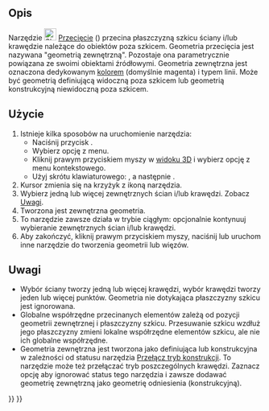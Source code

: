<languages/>

{{Docnav/pl
|[[Sketcher_Projection/pl|Rzutowanie]]
|[[Sketcher_CarbonCopy/pl|Kalka techniczna]]
|[[Sketcher_Workbench/pl|środowisko pracy Szkicownik]]
|IconL=Sketcher_Projection.svg
|IconR=Sketcher_CarbonCopy.svg
|IconC=Workbench_Sketcher.svg
}}

{{GuiCommand/pl
|Name=Sketcher Intersection
|Name/pl=Szkicownik: Przecięcie
|MenuLocation=Szkic → Narzędzia szkicownika → Utwórz geometrię zewnętrzną przecięcia
|Workbenches=[[Sketcher_Workbench/pl|Szkicownik]]
|Shortcut={{KEY|G}} {{KEY|I}}
|Version=1.1
|SeeAlso=[[Sketcher_ToggleConstruction/pl|Przełącz tryb konstrukcji]]
}}

<span id="Description"></span>
==Opis==

Narzędzie [[Image:Sketcher_Intersection.svg|24px]] [[Sketcher_Intersection/pl|Przecięcie]] ({{Version/pl|1.1}}) przecina płaszczyzną szkicu ściany i/lub krawędzie należące do obiektów poza szkicem. Geometria przecięcia jest nazywana "geometrią zewnętrzną". Pozostaje ona parametrycznie powiązana ze swoimi obiektami źródłowymi. Geometria zewnętrzna jest oznaczona dedykowanym [[Sketcher_Preferences/pl#Wygląd|kolorem]] (domyślnie magenta) i typem linii. Może być geometrią definiującą widoczną poza szkicem lub geometrią konstrukcyjną niewidoczną poza szkicem.

<span id="Usage"></span>
==Użycie==

# Istnieje kilka sposobów na uruchomienie narzędzia:
#* Naciśnij przycisk {{Button|[[Image:Sketcher_Intersection.svg|16px]] [[Sketcher_Intersection/pl|Utwórz zewnętrzną geometrię przecięcia]]}}.
#* Wybierz opcję {{MenuCommand|Sketcher → Narzędzia szkicownika → [[Image:Sketcher_Intersection.svg|16px]] Utwórz zewnętrzną geometrię przecięcia}} z menu.
#* Kliknij prawym przyciskiem myszy w [[3D_view/pl|widoku 3D]] i wybierz opcję {{MenuCommand|[[Image:Sketcher_Intersection.svg|16px]] Utwórz zewnętrzną geometrię przecięcia}} z menu kontekstowego.
#* Użyj skrótu klawiaturowego: {{KEY|G}}, a następnie {{KEY|I}}.
# Kursor zmienia się na krzyżyk z ikoną narzędzia.
# Wybierz jedną lub więcej zewnętrznych ścian i/lub krawędzi. Zobacz [[#Uwagi|Uwagi]].
# Tworzona jest zewnętrzna geometria.
# To narzędzie zawsze działa w trybie ciągłym: opcjonalnie kontynuuj wybieranie zewnętrznych ścian i/lub krawędzi.
# Aby zakończyć, kliknij prawym przyciskiem myszy, naciśnij {{KEY|Esc}} lub uruchom inne narzędzie do tworzenia geometrii lub więzów.

<span id="Notes"></span>
==Uwagi==

* Wybór ściany tworzy jedną lub więcej krawędzi, wybór krawędzi tworzy jeden lub więcej punktów. Geometria nie dotykająca płaszczyzny szkicu jest ignorowana.
* Globalne współrzędne przecinanych elementów zależą od pozycji geometrii zewnętrznej i płaszczyzny szkicu. Przesuwanie szkicu wzdłuż jego płaszczyzny zmieni lokalne współrzędne elementów szkicu, ale nie ich globalne współrzędne.
* Geometria zewnętrzna jest tworzona jako definiująca lub konstrukcyjna w zależności od statusu narzędzia [[Sketcher_ToggleConstruction/pl|Przełącz tryb konstrukcji]]. To narzędzie może też przełączać tryb poszczególnych krawędzi. Zaznacz opcję {{MenuCommand|Edycja → Preferencje... → Szkicownik → Ogólne → Zawsze dodawaj geometrię zewnętrzną jako geometrię odniesienia}} aby ignorować status tego narzędzia i zawsze dodawać geometrię zewnętrzną jako geometrię odniesienia (konstrukcyjną).


{{Docnav/pl
|[[Sketcher_Projection/pl|Rzutowanie]]
|[[Sketcher_CarbonCopy/pl|Kalka techniczna]]
|[[Sketcher_Workbench/pl|środowisko pracy Szkicownik]]
|IconL=Sketcher_Projection.svg
|IconR=Sketcher_CarbonCopy.svg
|IconC=Workbench_Sketcher.svg
}}

{{Sketcher_Tools_navi{{#translation:}}}}
{{Userdocnavi{{#translation:}}}}